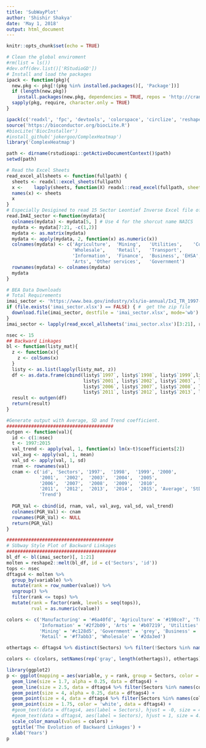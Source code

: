 ---
title: 'SubWayPlot'
author: 'Shishir Shakya'
date: 'May 1, 2018'
output: html_document
---

```{r setup, include=FALSE, warning=FALSE, message=FALSE, fig.width=12}
knitr::opts_chunk$set(echo = TRUE)
```

```{r}
# Clean the global enviroment
#rm(list = ls())
#dev.off(dev.list()['RStudioGD'])
# Install and load the packages
ipack <- function(pkg){
  new.pkg <- pkg[!(pkg %in% installed.packages()[, 'Package'])]
  if (length(new.pkg)) 
    install.packages(new.pkg, dependencies = TRUE, repos = 'http://cran.us.r-project.org')
  sapply(pkg, require, character.only = TRUE)
}

ipack(c('readxl', 'fpc', 'devtools', 'colorspace', 'circlize', 'reshape2', 'dplyr', 'tidyr', 'rstudioapi', 'readr'))
source('https://bioconductor.org/biocLite.R')
#biocLite('BiocInstaller')
#install_github('jokergoo/ComplexHeatmap')
library('ComplexHeatmap')
```

```{r, eval=FALSE}
path <- dirname(rstudioapi::getActiveDocumentContext()$path)
setwd(path)
```


```{r}
# Read the Excel Sheets
read_excel_allsheets <- function(fullpath) {
  sheets <- readxl::excel_sheets(fullpath)
  x <-    lapply(sheets, function(X) readxl::read_excel(fullpath, sheet = X))
  names(x) <- sheets
  x
}
# Especially Desigined to read 15 Sector Leontief Inverse Excel file of BEA
read.ImAI_sector <-function(mydata){
  colnames(mydata) <- mydata[5, ] # Use 4 for the shorcut name NAICS
  mydata <- mydata[7:21, -c(1,2)]
  mydata <- as.matrix(mydata)
  mydata <- apply(mydata, 2, function(x) as.numeric(x))
  colnames(mydata) <- c('Agriculture',	'Mining',	'Utilities',	'Construction',	'Manufacturing',
                        'Wholesale',	'Retail',	'Transport',	
                        'Information',	'Finance',	'Business',	'EHSA',
                        'Arts',	'Other services',	'Government')
  rownames(mydata) <- colnames(mydata)
  mydata
}

# BEA Data Downloads 
# Total Requirements
imai_sector <- 'https://www.bea.gov/industry/xls/io-annual/IxI_TR_1997-2015_Sector.xlsx'
if (file.exists('imai_sector.xlsx') == FALSE) { #  get the zip file
  download.file(imai_sector, destfile = 'imai_sector.xlsx', mode='wb')
}
imai_sector <- lapply(read_excel_allsheets('imai_sector.xlsx')[3:21], read.ImAI_sector)

nsec <- 15
## Backward Linkages 
bl <- function(listy_mat){
  z <- function(x){
    z <- colSums(x)
  }
  listy <- as.list(lapply(listy_mat, z))
  df <- as.data.frame(cbind(listy$`1997`, listy$`1998`, listy$`1999`,listy$`2000`,
                            listy$`2001`, listy$`2002`, listy$`2003`, listy$`2004`, listy$`2005`,
                            listy$`2006`, listy$`2007`, listy$`2008`, listy$`2009`, listy$`2010`,
                            listy$`2011`, listy$`2012`, listy$`2013`, listy$`2014`, listy$`2015`))
  result <- outgen(df)
  return(result)
}

#Generate output with Average, SD and Trend coefficient.
#######################################
outgen <- function(val){
  id <- c(1:nsec)
  t <- 1997:2015
  val_trend <- apply(val, 1, function(x) lm(x~t)$coefficients[2])
  val_avg <- apply(val, 1, mean)
  val_sd <- apply(val, 1, sd)
  rnam <- rownames(val)
  cnam <- c('id', 'Sectors', '1997',  '1998',  '1999', '2000',
            '2001',  '2002',  '2003',  '2004',  '2005',
            '2006',  '2007',  '2008',  '2009',  '2010',
            '2011',  '2012',  '2013',  '2014',  '2015', 'Average', 'StDev',
            'Trend')
  
  PGR_Val <- cbind(id, rnam, val, val_avg, val_sd, val_trend)
  colnames(PGR_Val) <- cnam
  rownames(PGR_Val) <- NULL
  return(PGR_Val)
}

#######################################
# SUbway Style Plot of Backward Linkages
########################################
bl_df <- bl(imai_sector)[, 1:21]
molten = reshape2::melt(bl_df, id = c('Sectors', 'id'))
tops <- nsec
dftags4 <- molten %>%
  group_by(variable) %>%
  mutate(rank = row_number(value)) %>%
  ungroup() %>%
  filter(rank <= tops) %>%
  mutate(rank = factor(rank, levels = seq(tops)),
         rval = as.numeric(value))

colors <- c('Manufacturing' = '#6a40fd', 'Agriculture' = '#198ce7', 'Transport' = '#563d7c', 'Construction' = '#f1e05a',
            'Information' = '#2f2b09', 'Arts' = '#b07219', 'Utilities' = '#e44b23', 'EHSA' = 'green',
            'Mining' = '#c128d5', 'Government' = 'grey', 'Business' = '#2dedd7', 'Finance' = '#14470d', 'Other services' = '#ed772d', 
            'Retail' = '#f7abb3', 'Wholesale' = '#2da3ed')

othertags <- dftags4 %>% distinct(Sectors) %>% filter(!Sectors %in% names(colors)) %>% .$Sectors

colors <- c(colors, setNames(rep('gray', length(othertags)), othertags))

library(ggplot2)
p <- ggplot(mapping = aes(variable, y = rank, group = Sectors, color = Sectors)) +
  geom_line(size = 1.7, alpha = 0.25, data = dftags4) +
  geom_line(size = 2.5, data = dftags4 %>% filter(Sectors %in% names(colors)[colors != 'gray'])) +
  geom_point(size = 4, alpha = 0.25, data = dftags4) +
  geom_point(size = 4, data = dftags4 %>% filter(Sectors %in% names(colors)[colors != 'gray'])) +
  geom_point(size = 1.75, color = 'white', data = dftags4) +
  #geom_text(data = dftags4, aes(label = Sectors), hjust = -0, size = 4.5) +
  #geom_text(data = dftags4, aes(label = Sectors), hjust = 1, size = 4.5) +
  scale_color_manual(values = colors) +
  ggtitle('The Evolution of Backward Linkages') +
  xlab('Years') 
p
```

